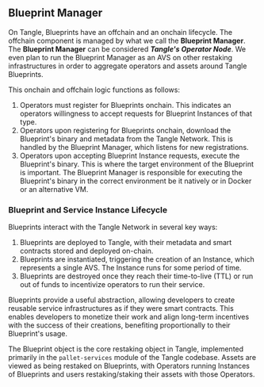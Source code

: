 
## Blueprint Manager

<ExpandableImage src="/images/blueprint-manager-diagram.png" alt="Blueprint Manager Diagram" />

On Tangle, Blueprints have an offchain and an onchain lifecycle. The offchain component is managed by what we call the **Blueprint Manager**. The **Blueprint Manager** can be considered **_Tangle's Operator Node_**. We even plan to run the Blueprint Manager as an AVS on other restaking infrastructures in order to aggregate operators and assets around Tangle Blueprints.

This onchain and offchain logic functions as follows:

1. Operators must register for Blueprints onchain. This indicates an operators willingness to accept requests for Blueprint Instances of that type.
2. Operators upon registering for Blueprints onchain, download the Blueprint's binary and metadata from the Tangle Network. This is handled by the Blueprint Manager, which listens for new registrations.
3. Operators upon accepting Blueprint Instance requests, execute the Blueprint's binary. This is where the target environment of the Blueprint is important. The Blueprint Manager is responsible for executing the Blueprint's binary in the correct environment be it natively or in Docker or an alternative VM.

### Blueprint and Service Instance Lifecycle

<ExpandableImage src="/images/ServiceInstanceFlow.png" alt="Service Instance Flow" />

Blueprints interact with the Tangle Network in several key ways:

1. Blueprints are deployed to Tangle, with their metadata and smart contracts stored and deployed on-chain.
2. Blueprints are instantiated, triggering the creation of an Instance, which represents a single AVS. The Instance runs for some period of time.
3. Blueprints are destroyed once they reach their time-to-live (TTL) or run out of funds to incentivize operators to run their service.

Blueprints provide a useful abstraction, allowing developers to create reusable service infrastructures as if they were smart contracts. This enables developers to monetize their work and align long-term incentives with the success of their creations, benefiting proportionally to their Blueprint's usage.

The Blueprint object is the core restaking object in Tangle, implemented primarily in the `pallet-services` module of the Tangle codebase. Assets are viewed as being restaked on Blueprints, with Operators running Instances of Blueprints and users restaking/staking their assets with those Operators.
